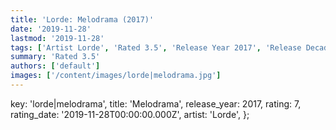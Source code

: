 ```yaml
---
title: 'Lorde: Melodrama (2017)'
date: '2019-11-28'
lastmod: '2019-11-28'
tags: ['Artist Lorde', 'Rated 3.5', 'Release Year 2017', 'Release Decade 2010']
summary: 'Rated 3.5'
authors: ['default']
images: ['/content/images/lorde|melodrama.jpg']
---
```


  key: 'lorde|melodrama',
  title: 'Melodrama',
  release_year: 2017,
  rating: 7,
  rating_date: '2019-11-28T00:00:00.000Z',
  artist: 'Lorde',
};

<MusicRating data={data} />
